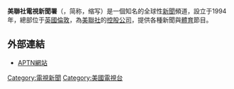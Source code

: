 {{Multiple issues|
{{Expand language|1=en|time=2022-01-22T03:52:55+00:00}}
{{Unreferenced|time=2022-01-22T03:52:55+00:00}}
}}
'''美聯社電視新聞署'''（{{lang-en|Associated Press Television News}}，简称{{lang|en|AP Television News}}，缩写{{lang|en|APTN}}）是一個知名的全球性[[新聞|新聞]]頻道，設立于1994年，總部位于[[英國|英國]][[倫敦|倫敦]]，為[[美聯社|美聯社]]的[[控股公司|控股公司]]，提供各種新聞與[[体育运动|體育]]節目。

== 外部連結 ==
* [http://www.aptn.com APTN網站] {{Wayback|url=http://www.aptn.com/ |date=20180627132100 }}


[[Category:電視新聞|Category:電視新聞]]
[[Category:美國電視台|Category:美國電視台]]